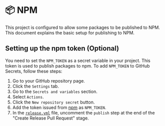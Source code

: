 # 📦 NPM

This project is configured to allow some packages to be published to NPM.
This document explains the basic setup for publishing to NPM.

## Setting up the npm token (Optional)

You need to set the `NPM_TOKEN` as a secret variable in your project.
This token is used to publish packages to npm.
To add `NPM_TOKEN` to GitHub Secrets, follow these steps:

1. Go to your GitHub repository page.
2. Click the `Settings` tab.
3. Go to the `Secrets and variables` section.
4. Select `Actions`.
5. Click the `New repository secret` button.
6. Add the token issued from [npm](https://www.npmjs.com/) as `NPM_TOKEN`.
7. In the [`release.yml`](.github/workflows/release.yml) file, uncomment the `publish` step at the end of the "Create Release Pull Request" stage.
